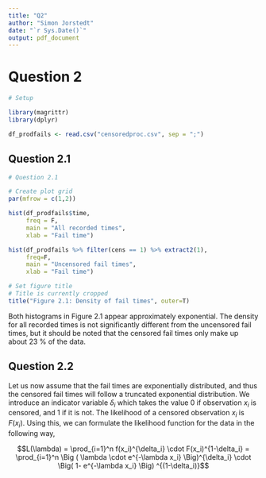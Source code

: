 ```yaml
---
title: "Q2"
author: "Simon Jorstedt"
date: "`r Sys.Date()`"
output: pdf_document
---
```




# Question 2

```r
# Setup

library(magrittr)
library(dplyr)

df_prodfails <- read.csv("censoredproc.csv", sep = ";")
```

## Question 2.1
```r
# Question 2.1

# Create plot grid
par(mfrow = c(1,2))

hist(df_prodfails$time,
     freq = F,
     main = "All recorded times",
     xlab = "Fail time")

hist(df_prodfails %>% filter(cens == 1) %>% extract2(1),
     freq=F,
     main = "Uncensored fail times",
     xlab = "Fail time")

# Set figure title
# Title is currently cropped
title("Figure 2.1: Density of fail times", outer=T)
```

Both histograms in Figure 2.1 appear approximately exponential. The density for all recorded times is not significantly different from the uncensored fail times, but it should be noted that the censored fail times only make up about $23$ % of the data.

## Question 2.2
Let us now assume that the fail times are exponentially distributed, and thus the censored fail times will follow a truncated exponential distribution. We introduce an indicator variable $\delta_i$ which takes the value $0$ if observation $x_i$ is censored, and $1$ if it is not. The likelihood of a censored observation $x_i$ is $F(x_i)$. Using this, we can formulate the likelihood function for the data in the following way,

$$L(\lambda) = \prod_{i=1}^n f(x_i)^{\delta_i} \cdot F(x_i)^{1-\delta_i} = \prod_{i=1}^n \Big ( \lambda \cdot e^{-\lambda x_i} \Big)^{\delta_i} \cdot \Big( 1- e^{-\lambda x_i} \Big) ^{(1-\delta_i)}$$

